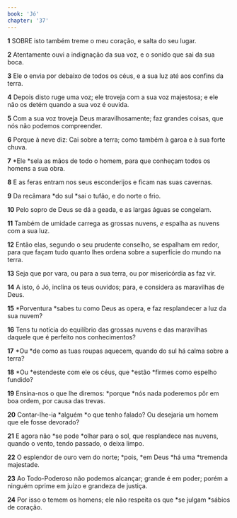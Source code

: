 ```yaml
---
book: 'Jó'
chapter: '37'
---
```


**1** SOBRE isto também treme o meu coração, e salta do seu lugar.

**2** Atentamente ouvi a indignação da sua voz, e o sonido que sai da sua boca.

**3** Ele o envia por debaixo de todos os céus, e a sua luz até aos confins da terra.

**4** Depois disto ruge uma voz; ele troveja com a sua voz majestosa; e ele não os detém quando a sua voz é ouvida.

**5** Com a sua voz troveja Deus maravilhosamente; faz grandes coisas, que nós não podemos compreender.

**6** Porque à neve diz: Cai sobre a terra; como também à garoa e à sua forte chuva.

**7** *Ele *sela as mãos de todo o homem, para que conheçam todos os homens a sua obra.

**8** E as feras entram nos seus esconderijos e ficam nas suas cavernas.

**9** Da recâmara *do sul *sai o tufão, e do norte o frio.

**10** Pelo sopro de Deus se dá a geada, e as largas águas se congelam.

**11** Também de umidade carrega as grossas nuvens, _e_ espalha as nuvens com a sua luz.

**12** Então elas, segundo o seu prudente conselho, se espalham em redor, para que façam tudo quanto lhes ordena sobre a superfície do mundo na terra.

**13** Seja que por vara, ou para a sua terra, ou por misericórdia as faz vir.

**14** A isto, ó Jó, inclina os teus ouvidos; para, e considera as maravilhas de Deus.

**15** *Porventura *sabes tu como Deus as opera, e faz resplandecer a luz da sua nuvem?

**16** Tens tu notícia do equilíbrio das grossas nuvens e das maravilhas daquele que é perfeito nos conhecimentos?

**17** *Ou *de como as tuas roupas aquecem, quando do sul há calma sobre a terra?

**18** *Ou *estendeste com ele os céus, que *estão *firmes como espelho fundido?

**19** Ensina-nos o que lhe diremos: *porque *nós nada poderemos pôr em boa ordem, por causa das trevas.

**20** Contar-lhe-ia *alguém *o que tenho falado? Ou desejaria um homem que ele fosse devorado?

**21** E agora não *se pode *olhar para o sol, que resplandece nas nuvens, quando o vento, tendo passado, o deixa limpo.

**22** O esplendor de ouro vem do norte; *pois, *em Deus *há uma *tremenda majestade.

**23** Ao Todo-Poderoso não podemos alcançar; grande é em poder; porém a ninguém oprime em juízo e grandeza de justiça.

**24** Por isso o temem os homens; ele não respeita os que *se julgam *sábios de coração.
